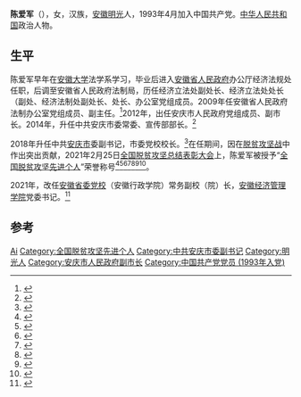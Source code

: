 '''陈爱军'''（{{bd|1966年|9月|}}），女，汉族，[[安徽|安徽]][[明光|明光]]人，1993年4月加入中国共产党。[[中华人民共和国|中华人民共和国]]政治人物。

== 生平 ==

陈爱军早年在[[安徽大学|安徽大学]]法学系学习，毕业后进入[[安徽省人民政府|安徽省人民政府]]办公厅经济法规处任职，后调至安徽省人民政府法制局，历任经济立法处副处长、经济立法处处长（副处、经济法制处副处长、处长、办公室党组成员。2009年任安徽省人民政府法制办公室党组成员、副主任。<ref>{{cite web |title=省政府法制办会同省司法厅组织召开《安徽省关于律师执业的若干规定（修订草案）》立项论证会 |url=http://gyxxgk.bozhou.gov.cn/Sdzt/show/588725.html |website=[[亳州市|亳州市]]人民政府入口网站 |accessdate=2022-02-21}}</ref>2012年，出任安庆市人民政府党组成员、副市长。2014年，升任中共安庆市委常委、宣传部部长。<ref>{{cite web |title=安庆市委常委、宣传部部长陈爱军一行莅临凤凰网安徽交流指导 |url=http://ah.ifeng.com/a/20180122/6322499_0.shtml |website=凤凰网 |accessdate=2022-02-21}}</ref>

2018年升任中共[[安庆市|安庆市]]委副书记，市委党校校长。<ref>{{cite web |author1=中国经济网 |title=陈爱军任安庆市委副书记(图/简历) |url=http://district.ce.cn/newarea/sddy/201806/04/t20180604_29335841.shtml |website=中国经济网地方党政领导资料库 |accessdate=2018-06-04}}</ref>在任期间，因在[[脱贫攻坚战|脱贫攻坚战]]中作出突出贡献，2021年2月25日[[全国脱贫攻坚总结表彰大会|全国脱贫攻坚总结表彰大会]]上，陈爱军被授予“[[全国脱贫攻坚先进个人|全国脱贫攻坚先进个人]]”荣誉称号<ref>{{Cite web|title=关于全国脱贫攻坚先进个人先进集体拟表彰对象的公示|url=https://www.chinanews.com/gn/2021/02-10/9409480.shtml|accessdate=2021-03-12|work=[[中新网|中新网]]|archive-date=2021-02-15|archive-url=https://web.archive.org/web/20210215003222/http://www.chinanews.com/gn/2021/02-10/9409480.shtml|dead-url=no}}</ref><ref>{{Cite web|title=全国脱贫攻坚1981名先进个人和1501个先进集体名单发布|url=https://www.thepaper.cn/newsDetail_forward_11460123|accessdate=2021-03-12|work=[[澎湃新闻|澎湃新闻]]|archive-date=2021-02-28|archive-url=https://web.archive.org/web/20210228125058/https://www.thepaper.cn/newsDetail_forward_11460123|dead-url=no}}</ref><ref>{{Cite web|title=全国脱贫攻坚先进个人1981名、先进集体1501个 名单公布|url=https://www.bjnews.com.cn/detail/161425514215596.html|accessdate=2021-03-12|work=[[北京新闻网|北京新闻网]]|archive-date=2021-08-20|archive-url=https://web.archive.org/web/20210820171915/https://www.bjnews.com.cn/detail/161425514215596.html|dead-url=no}}</ref><ref>{{cite web | title=关于表彰全国脱贫攻坚先进个人和先进集体的决定 | website=人民日报 | date=2013-07-17 | url=http://paper.people.com.cn/rmrb/html/2021-02/26/nw.D110000renmrb_20210226_4-03.htm | language=zh | access-date=2021-03-17 | archive-date=2021-08-13 | archive-url=https://web.archive.org/web/20210813225632/http://paper.people.com.cn/rmrb/html/2021-02/26/nw.D110000renmrb_20210226_4-03.htm | dead-url=no }}</ref><ref>{{cite web | title=全国脱贫攻坚先进个人名单 | website=光明日报-光明网 | url=https://epaper.gmw.cn/gmrb/html/2021-02/26/nw.D110000gmrb_20210226_1-08.htm | language=zh | access-date=2021-03-17 | archive-date=2021-12-03 | archive-url=https://web.archive.org/web/20211203003331/https://epaper.gmw.cn/gmrb/html/2021-02/26/nw.D110000gmrb_20210226_1-08.htm | dead-url=no }}</ref><ref>{{cite web | title=全国脱贫攻坚1981名先进个人和1501个先进集体名单发布 | website=东方网 | date=2021-02-25 | url=https://n.eastday.com/pnews/161425172177019915 | language=zh | access-date=2021-03-17 | archive-date=2021-12-03 | archive-url=https://web.archive.org/web/20211203003339/https://n.eastday.com/pnews/161425172177019915 | dead-url=no }}</ref><ref>{{cite web | title=中共中央国务院关于表彰全国脱贫攻坚先进个人和先进集体的决定 | website=[[环球网|环球网]] | url=https://china.huanqiu.com/article/424sBpZGkdl | language=zh | access-date=2021-03-17 | archive-date=2021-08-20 | archive-url=https://web.archive.org/web/20210820144800/https://china.huanqiu.com/article/424sBpZGkdl | dead-url=no }}</ref>。

2021年，改任[[安徽省委党校|安徽省委党校]]（安徽行政学院）常务副校（院）长，[[安徽经济管理学院|安徽经济管理学院]]党委书记。<ref>{{cite web |title=安庆市委副书记陈爱军履新安徽省委党校常务副校长 |url=https://baijiahao.baidu.com/s?id=1696525823306667888&wfr=spider&for=pc |website=baijiahao.baidu.com |publisher=[[潇湘晨报|潇湘晨报]] |accessdate=2021-04-09}}</ref>

==参考==
{{Reflist}}

{{Authority control}}

{{DEFAULTSORT:Chen}}
[[Category:陈姓|Ai]]
[[Category:全国脱贫攻坚先进个人|Category:全国脱贫攻坚先进个人]]
[[Category:中共安庆市委副书记|Category:中共安庆市委副书记]]
[[Category:明光人|Category:明光人]]
[[Category:安庆市人民政府副市长|Category:安庆市人民政府副市长]]
[[Category:中国共产党党员_(1993年入党)|Category:中国共产党党员 (1993年入党)]]